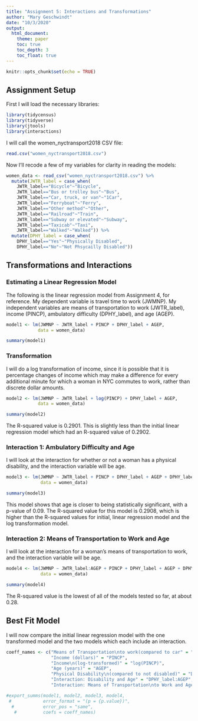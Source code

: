 ---
title: "Assignment 5: Interactions and Transformations"
author: "Mary Geschwindt"
date: "10/3/2020"
output:
  html_document:
    theme: paper
    toc: true
    toc_depth: 3
    toc_float: true
---

```{r setup, include=FALSE}
knitr::opts_chunk$set(echo = TRUE)
```

## Assignment Setup

First I will load the necessary libraries:

```{r message=FALSE, results='hide'}
library(tidycensus)
library(tidyverse)
library(jtools)
library(interactions)
```

I will call the women_nyctransport2018 CSV file:

```{r message=FALSE, results='hide'}
read.csv("women_nyctransport2018.csv")
```

Now I'll recode a few of my variables for clarity in reading the models:

```{r message=FALSE, results='hide'}
women_data <- read_csv("women_nyctransport2018.csv") %>%
  mutate(JWTR_label = case_when(
    JWTR_label=="Bicycle"~"Bicycle",
    JWTR_label=="Bus or trolley bus"~"Bus",
    JWTR_label=="Car, truck, or van"~"1Car",
    JWTR_label=="Ferryboat"~"Ferry",
    JWTR_label=="Other method"~"Other",
    JWTR_label=="Railroad"~"Train",
    JWTR_label=="Subway or elevated"~"Subway",
    JWTR_label=="Taxicab"~"Taxi",
    JWTR_label=="Walked"~"Walked")) %>%
  mutate(DPHY_label = case_when(
    DPHY_label=="Yes"~"Physically Disabled",
    DPHY_label=="No"~"Not Phsycailly Disabled"))
```

## Transformations and Interactions

### Estimating a Linear Regression Model

The following is the linear regression model from Assignment 4, for reference. My dependent variable is travel time to work (JWMNP). My independent variables are means of transportation to work (JWTR_label), income (PINCP), ambulatory difficulty (DPHY_label), and age (AGEP).

```{r}
model1 <- lm(JWMNP ~ JWTR_label + PINCP + DPHY_label + AGEP,
            data = women_data)

summary(model1)
```

### Transformation

I will do a log transformation of income, since it is possible that it is percentage changes of income which may make a difference for every additional minute for which a woman in NYC commutes to work, rather than discrete dollar amounts.

```{r}
model2 <- lm(JWMNP ~ JWTR_label + log(PINCP) + DPHY_label + AGEP,
            data = women_data)

summary(model2)
```

The R-squared value is 0.2901. This is slightly less than the initial linear regression model which had an R-squared value of 0.2902.

### Interaction 1: Ambulatory Difficulty and Age

I will look at the interaction for whether or not a woman has a physical disability, and the interaction variable will be age.

```{r}
model3 <- lm(JWMNP ~ JWTR_label + PINCP + DPHY_label + AGEP + DPHY_label:AGEP,
             data = women_data)

summary(model3)
```

This model shows that age is closer to being statistically significant, with a p-value of 0.09. The R-squared value for this model is 0.2908, which is higher than the R-squared values for initial, linear regression model and the log transformation model.

### Interaction 2: Means of Transportation to Work and Age

I will look at the interaction for a woman's means of transportation to work, and the interaction variable will be age.

```{r}
model4 <- lm(JWMNP ~ JWTR_label:AGEP + PINCP + DPHY_label + AGEP + DPHY_label,
             data = women_data)

summary(model4)
```

The R-squared value is the lowest of all of the models tested so far, at about 0.28.

## Best Fit Model

I will now compare the initial linear regression model with the one transformed model and the two models which each include an interaction.

```{r}
coeff_names <- c("Means of Transportation\nto work(compared to car" = "JWTR_label",
                 "Income (dollars)" = "PINCP",
                 "Income\n(log-transformed)" = "log(PINCP)",
                 "Age (years)" = "AGEP",
                 "Physical Disability\n(compared to not disabled)" = "DPHY_label",
                 "Interaction: Disability and Age" = "DPHY_label:AGEP",
                 "Interaction: Means of Transportation\nto Work and Age" = "JWTR_label:AGEP")

#export_summs(model1, model2, model3, model4,
 #            error_format = "(p = {p.value})",
  #           error_pos = "same",
   #          coefs = coeff_names)
```





